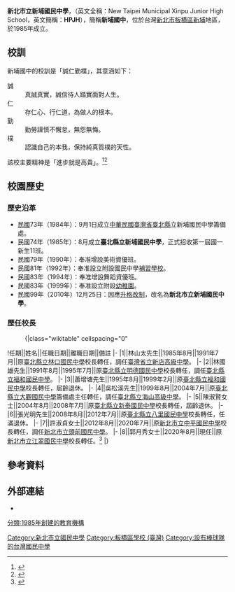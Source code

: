 {{Infobox_School
| name = 新北市立新埔國民中學
| image = 
| motto = 誠仁勤樸
| established = 1985年
| type = 市立[[國民中學|國民中學]]
| district = [[新北市|新北市]][[板橋區_(新北市)|板橋區]]
| principal = 郭月秀
| grades = 三年制，共43班（另設立多元學習中心1.66班、美術舞蹈藝才班6班、體育班3班）<br>七年級12班<br>八年級12班<br>九年級10班
| faculty = 約102人
| staff = 
| students = 約1052人
| address = {{flagicon|TWN}}[[新北市|新北市]][[板橋區_(新北市)|板橋區]]新海路181號
| tel = +886-2-2257-2275#585
| fax = +886-2-2259-1750
| website = {{URL|https://www.hpjh.ntpc.edu.tw/}}
}}

'''新北市立新埔國民中學'''，（英文全稱：New Taipei Municipal Xinpu Junior High School，英文簡稱：'''HPJH'''），簡稱'''新埔國中'''，位於台灣[[新北市|新北市]][[板橋區_(新北市)|板橋區]][[新埔里_(新北市)|新埔]]地區，於1985年成立。

== 校訓 ==
新埔國中的校訓是「誠仁勤樸」，其意涵如下：
;誠
:真誠真實，誠信待人踏實面對人生。
;仁
:存仁心、行仁道，為做人的根本。
;勤
:勤勞謹慎不懈怠，無怨無悔。
;樸
:認識自己的本我，保持純真質樸的天性。

該校主要精神是「進步就是高貴」。<ref>{{Cite web|title=認識埔中-校歌校徽校訓|url=https://www.hpjh.ntpc.edu.tw/p/426-1000-44.php|accessdate=2020-11-04|work=www.hpjh.ntpc.edu.tw}}</ref><ref>{{Cite web|title=認識埔中-願景與目標|url=https://www.hpjh.ntpc.edu.tw/p/426-1000-46.php|accessdate=2020-11-04|work=www.hpjh.ntpc.edu.tw}}</ref>

==校園歷史==
===歷史沿革===
*[[民國紀年|民國]]73年（1984年）：9月1日成立[[中華民國|中華民國]][[臺灣省|臺灣省]][[臺北縣|臺北縣]]立新埔國民中學籌備處。 
*民國74年（1985年）：8月成立'''臺北縣立新埔國民中學'''，正式招收第一屆國一新生11班。
*民國79年（1990年）：奉准增設美術資優班。
*民國81年（1992年）：奉准設立附設國民中學[[補習學校|補習學校]]。
*民國83年（1994年）：奉准增設舞蹈資優班。
*民國83年（1999年）：奉准設立附設[[幼稚園|幼稚園]]。
*民國99年（2010年）12月25日：因應[[2010年中華民國縣市改制直轄市|升格改制]]，改名為'''新北市立新埔國民中學'''。

===歷任校長===
<!--原任校名以任職時校名為主，不需要更為現今名稱-->
:{|class="wikitable" cellspacing="0"
!任期||姓名||任職日期||離職日期||備註
|-
|1||林山太先生||1985年8月||1991年7月||原[[新北市立林口國民中學|臺北縣立林口國民中學]]校長轉任，調任[[新北市立新店高級中學|臺灣省立新店高級中學]]。
|-
|2||林國雄先生||1991年8月||1995年7月||原[[新北市立明德高級中學|臺北縣立明德國民中學]]校長轉任，調任[[新北市立福和國民中學|臺北縣立福和國民中學]]。
|-
|3||蕭增塘先生||1995年8月||1999年2月||原[[新北市立福和國民中學|臺北縣立福和國民中學]]校長轉任，屆齡退休。
|-
|4||吳松溪先生||1999年8月||2004年7月||原[[新北市立大觀國民中學|臺北縣立大觀國民中學]]籌備處主任轉任，調任[[新北市立海山高級中學|臺北縣立海山高級中學]]。
|-
|5||陳淑賢女士||2004年8月||2008年7月||原[[新北市立新泰國民中學|臺北縣立新泰國民中學]]校長轉任，屆齡退休。
|-
|6||張光明先生||2008年8月||2012年7月||原[[新北市立八里國民中學|臺北縣立八里國民中學]]校長轉任，任滿退休。
|-
|7||許淑貞女士||2012年8月||2020年7月||原[[新北市立中平國民中學|新北市立中平國民中學]]校長轉任，調任[[新北市立頭前國民中學|新北市立頭前國民中學]]。
|-
|8||郭月秀女士||2020年8月||現任||原[[新北市立江翠國民中學|新北市立江翠國民中學]]校長轉任。<ref>{{Cite web|title=新北市立新埔國民中學學校簡史|url=http://163.20.235.5/editor_model/u_editor_v1.asp?id=%7BCF7ACDA3-F1D4-4A9A-85AD-4AEEC23C27D1%7D|accessdate=2020-11-04|work=163.20.235.5}}</ref>
|}

== 參考資料 ==
{{reflist}}
==外部連結==
* {{Official website|https://www.hpjh.ntpc.edu.tw/}}
{{新北市國民中小學}}

[[Category:新北市立國民中學|Category:新北市立國民中學]]
[[分類:1985年創建的教育機構|分類:1985年創建的教育機構]]
[[Category:板橋區學校_(臺灣)|Category:板橋區學校 (臺灣)]]
[[Category:設有棒球隊的台灣國民中學|Category:設有棒球隊的台灣國民中學]]